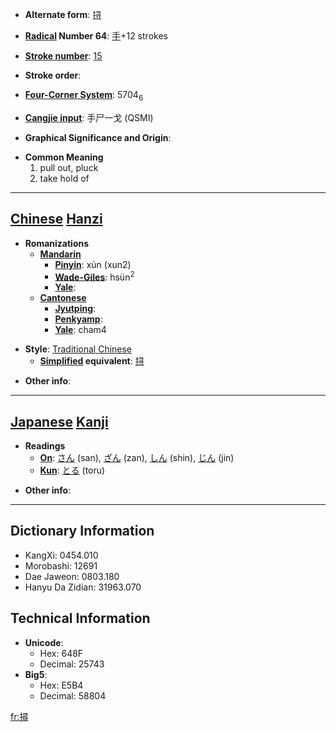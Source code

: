 * '''Alternate form''': [[挦]]

* '''[[Wiktionary:Chinese radical index| Radical]] Number 64''': [[Wiktionary:Chinese radical index 手|手]]+12 strokes

* '''[[Wiktionary:Chinese total strokes index|Stroke number]]''': [[Wiktionary:Chinese total strokes index 15|15]]

* '''Stroke order''': 

* '''[[Wiktionary:Chinese four corner index|Four-Corner System]]''': 5704<sub>6</sub>

* '''[[Wiktionary:Chinese Cangjie index|Cangjie input]]''': 手尸一戈 (QSMI)

* '''Graphical Significance and Origin''': 

* '''Common Meaning'''
*#pull out, pluck
*# take hold of


----

== [[Chinese]] [[Hanzi]] ==

* '''Romanizations'''
** '''[[Mandarin]]'''
*** '''[[Pinyin]]''': xún (xun2)
*** '''[[Wade-Giles]]''': hsün<sup>2</sup>
*** '''[[Yale]]''': 
** '''[[Cantonese]]'''
*** '''[[Jyutping]]''':
*** '''[[Penkyamp]]''': 
*** '''[[Yale]]''': cham4

* '''Style''': [[Traditional Chinese]] 
** '''[[Simplified Chinese|Simplified]] equivalent''': [[挦]]

* '''Other info''': 

----

== [[Japanese]] [[Kanji]] ==

* '''Readings'''
** '''[[On]]''': [[さん]] (san), [[ざん]] (zan), [[しん]] (shin), [[じん]] (jin)
** '''[[Kun]]''': [[とる]] (toru)

* '''Other info''':  

----

== Dictionary Information ==

* KangXi: 0454.010
* Morobashi: 12691
* Dae Jaweon: 0803.180
* Hanyu Da Zidian: 31963.070

== Technical Information ==

* '''Unicode''':
** Hex: 648F
** Decimal: 25743
* '''Big5''':
** Hex: E5B4
** Decimal: 58804

[[fr:撏]]